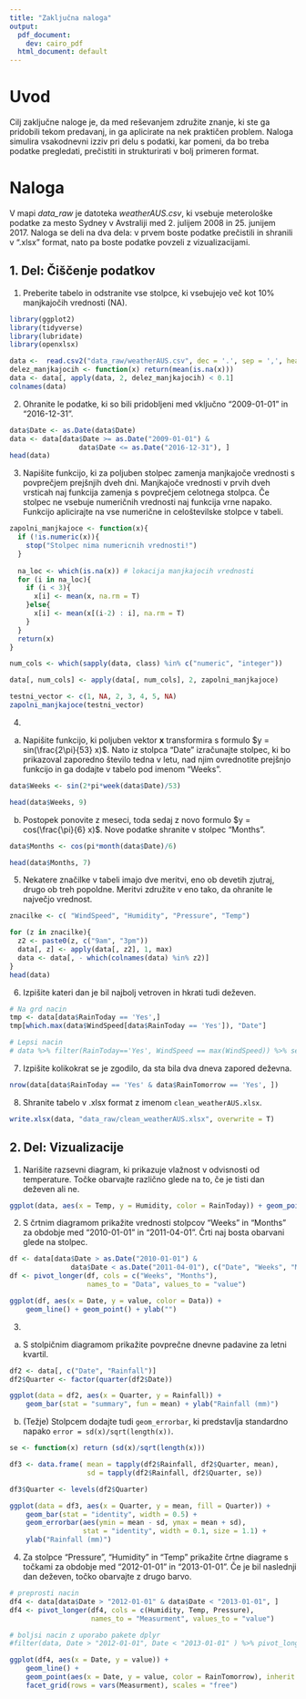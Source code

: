 ```yaml
---
title: "Zaključna naloga"
output:
  pdf_document:
    dev: cairo_pdf
  html_document: default
---
```


# Uvod
Cilj zaključne naloge je, da med reševanjem združite znanje, ki ste ga pridobili tekom predavanj, in ga aplicirate na nek praktičen problem. Naloga simulira vsakodnevni izziv pri delu s podatki, kar pomeni, da bo treba podatke pregledati, prečistiti in strukturirati v bolj primeren format.

# Naloga
V mapi *data_raw* je datoteka *weatherAUS.csv*, ki vsebuje meterološke podatke za mesto Sydney v Avstraliji med 2. julijem 2008 in 25. junijem 2017. Naloga se deli na dva dela: v prvem boste podatke prečistili in shranili v ".xlsx" format, nato pa boste podatke povzeli z vizualizacijami.

## 1. Del: Čiščenje podatkov

1) Preberite tabelo in odstranite vse stolpce, ki vsebujejo več kot 10% manjkajočih vrednosti (NA).

```r

library(ggplot2)
library(tidyverse)
library(lubridate)
library(openxlsx)
```

```r
data <-  read.csv2("data_raw/weatherAUS.csv", dec = '.', sep = ',', header = T)
delez_manjkajocih <- function(x) return(mean(is.na(x)))
data <- data[, apply(data, 2, delez_manjkajocih) < 0.1]
colnames(data)
```

2) Ohranite le podatke, ki so bili pridobljeni med vključno "2009-01-01" in "2016-12-31".
```r
data$Date <- as.Date(data$Date)
data <- data[data$Date >= as.Date("2009-01-01") & 
                 data$Date <= as.Date("2016-12-31"), ]
head(data)
```


3) Napišite funkcijo, ki za poljuben stolpec zamenja manjkajoče vrednosti s povprečjem prejšnjih dveh dni. Manjkajoče vrednosti v prvih dveh vrsticah naj funkcija zamenja s povprečjem celotnega stolpca. Če stolpec ne vsebuje numeričnih vrednosti naj funkcija vrne napako. Funkcijo aplicirajte na vse numerične in celoštevilske stolpce v tabeli.

```r
zapolni_manjkajoce <- function(x){
  if (!is.numeric(x)){
    stop("Stolpec nima numericnih vrednosti!")
  }
  
  na_loc <- which(is.na(x)) # lokacija manjkajocih vrednosti
  for (i in na_loc){
    if (i < 3){
      x[i] <- mean(x, na.rm = T)
    }else{
      x[i] <- mean(x[(i-2) : i], na.rm = T)
    }
  }
  return(x)
}

num_cols <- which(sapply(data, class) %in% c("numeric", "integer"))

data[, num_cols] <- apply(data[, num_cols], 2, zapolni_manjkajoce)
```

```r
testni_vector <- c(1, NA, 2, 3, 4, 5, NA)
zapolni_manjkajoce(testni_vector)
```

4) 
  a. Napišite funkcijo, ki poljuben vektor **x** transformira s formulo $y = sin(\frac{2\pi}{53} x)$. Nato iz stolpca "Date" izračunajte stolpec, ki bo prikazoval zaporedno število tedna v letu, nad njim ovrednotite prejšnjo funkcijo in ga dodajte v tabelo pod imenom "Weeks". 

```r
data$Weeks <- sin(2*pi*week(data$Date)/53)
```
```r
head(data$Weeks, 9)
```
  b. Postopek ponovite z meseci, toda sedaj z novo formulo $y = cos(\frac{\pi}{6} x)$. Nove podatke shranite v stolpec "Months". 

```r
data$Months <- cos(pi*month(data$Date)/6)
```

```r
head(data$Months, 7)
```

5) Nekatere značilke v tabeli imajo dve meritvi, eno ob devetih zjutraj, drugo ob treh popoldne. Meritvi združite v eno tako, da ohranite le največjo vrednost.
```r
znacilke <- c( "WindSpeed", "Humidity", "Pressure", "Temp")

for (z in znacilke){
  z2 <- paste0(z, c("9am", "3pm"))
  data[, z] <- apply(data[, z2], 1, max)
  data <- data[, - which(colnames(data) %in% z2)]
}
head(data)
```

6) Izpišite kateri dan je bil najbolj vetroven in hkrati tudi deževen.
```r
# Na grd nacin
tmp <- data[data$RainToday == 'Yes',]
tmp[which.max(data$WindSpeed[data$RainToday == 'Yes']), "Date"]

# Lepsi nacin
# data %>% filter(RainToday=='Yes', WindSpeed == max(WindSpeed)) %>% select(Date)
```

7) Izpišite kolikokrat se je zgodilo, da sta bila dva dneva zapored deževna.
```r
nrow(data[data$RainToday == 'Yes' & data$RainTomorrow == 'Yes', ])
```

8) Shranite tabelo v .xlsx format z imenom `clean_weatherAUS.xlsx`.
```r
write.xlsx(data, "data_raw/clean_weatherAUS.xlsx", overwrite = T)
```

## 2. Del: Vizualizacije

1) Narišite razsevni diagram, ki prikazuje vlažnost v odvisnosti od temperature. Točke obarvajte različno glede na to, če je tisti dan deževen ali ne.

```r
ggplot(data, aes(x = Temp, y = Humidity, color = RainToday)) + geom_point()
```


2) S črtnim diagramom prikažite vrednosti stolpcov "Weeks" in "Months" za obdobje med "2010-01-01" in "2011-04-01". Črti naj bosta obarvani glede na stolpec.
```r
df <- data[data$Date > as.Date("2010-01-01") & 
               data$Date < as.Date("2011-04-01"), c("Date", "Weeks", "Months")]
df <- pivot_longer(df, cols = c("Weeks", "Months"), 
                   names_to = "Data", values_to = "value")
```
```r
ggplot(df, aes(x = Date, y = value, color = Data)) + 
    geom_line() + geom_point() + ylab("")
```

3) 
  a. S stolpičnim diagramom prikažite povprečne dnevne padavine za letni kvartil.
```r
df2 <- data[, c("Date", "Rainfall")]
df2$Quarter <- factor(quarter(df2$Date))
```
```r
ggplot(data = df2, aes(x = Quarter, y = Rainfall)) + 
    geom_bar(stat = "summary", fun = mean) + ylab("Rainfall (mm)")
```

  b. (Težje) Stolpcem dodajte tudi `geom_errorbar`, ki predstavlja standardno napako `error = sd(x)/sqrt(length(x))`.
```r
se <- function(x) return (sd(x)/sqrt(length(x)))

df3 <- data.frame( mean = tapply(df2$Rainfall, df2$Quarter, mean),
                   sd = tapply(df2$Rainfall, df2$Quarter, se))

df3$Quarter <- levels(df2$Quarter)
```
```r
ggplot(data = df3, aes(x = Quarter, y = mean, fill = Quarter)) + 
    geom_bar(stat = "identity", width = 0.5) + 
    geom_errorbar(aes(ymin = mean - sd, ymax = mean + sd),
                  stat = "identity", width = 0.1, size = 1.1) +
    ylab("Rainfall (mm)")
```
  
4. Za stolpce "Pressure", "Humidity" in "Temp" prikažite črtne diagrame s točkami za obdobje med "2012-01-01" in "2013-01-01". Če je bil naslednji dan deževen, točko obarvajte z drugo barvo.

```r
# preprosti nacin
df4 <- data[data$Date > "2012-01-01" & data$Date < "2013-01-01", ]
df4 <- pivot_longer(df4, cols = c(Humidity, Temp, Pressure),
                    names_to = "Measurment", values_to = "value")

# boljsi nacin z uporabo pakete dplyr
#filter(data, Date > "2012-01-01", Date < "2013-01-01" ) %>% pivot_longer(cols = c(Humidity, Temp, Pressure), names_to = "Measurment", values_to = "value") %>% ggplot(aes(x = Date, y = value)) + geom_line() + geom_point(aes(x = Date, y = value, color = RainTomorrow), inherit.aes = T) + facet_grid(rows = vars(Measurment), scales = "free")
```
```r
ggplot(df4, aes(x = Date, y = value)) + 
    geom_line() + 
    geom_point(aes(x = Date, y = value, color = RainTomorrow), inherit.aes = T) + 
    facet_grid(rows = vars(Measurment), scales = "free")
```